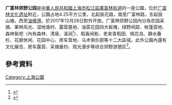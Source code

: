 '''广富林郊野公园'''是[[中華人民共和國|中華人民共和國]][[上海市|上海市]][[松江區|松江區]][[廣富林街道|廣富林街道]]的一座公園，位於[[广富林文化遗址|广富林文化遗址]]附近，公園占地4.25平方公里，北起辰花路，南至广富林路，东起辰山塘，西至[[油墩港|油墩港]]，於2017年12月28日對外开放。广富林郊野公园內分為农园采摘、果林风光、湿地渔村、露营基地、油菜花田四大板塊，绿野闲踪、帐篷营地、森林氧吧（內有森林、清泉、溪涧<ref>{{cite news |title=广富林郊野公园今日开园 |url=http://static.zhoudaosh.com/files/752F164EAC744C66EEB4F7004D1910D05BB788D44CE0A76161D147704D12619E/34ad9b7a8db2764fa05dcc27aaf07d293ff3ab4c.html |publisher=解放日報}}</ref>）、稻香闲影、老来青稻田、桃花岛、静水叠杉、花廊休闲、花园中心、房车营地、马术俱乐部等十二大區域。此外公園內還有文化展览、房车露营、采摘垂钓、观光漫步等综合郊野游憩区<ref>{{cite news |title=本市第六座！松江广富林郊野公园“低调”开园，园中不少设施还在建设中？ |url=https://www.shobserver.com/news/detail?id=75236 |publisher=上观新闻}}</ref>。

== 參考資料 ==
{{Reflist|2}}
{{上海公園}}
[[Category:上海公園|Category:上海公園]]